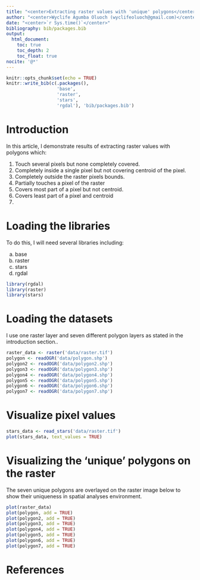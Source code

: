 ```yaml
---
title: "<center>Extracting raster values with 'unique' polygons</center>"
author: "<center>Wyclife Agumba Oluoch (wyclifeoluoch@gmail.com)</center>"
date: "<center>`r Sys.time()`</center>"
bibliography: bib/packages.bib
output: 
  html_document:
    toc: true
    toc_depth: 2
    toc_float: true
nocite: '@*'
---
```


```r
knitr::opts_chunk$set(echo = TRUE)
knitr::write_bib(c(.packages(),
                   'base',
                   'raster',
                   'stars',
                   'rgdal'), 'bib/packages.bib')
```
# Introduction

In this article, I demonstrate results of extracting raster values with polygons which:

1. Touch several pixels but none completely covered.
2. Completely inside a single pixel but not covering centroid of the pixel.
3. Completely outside the raster pixels bounds.
4. Partially touches a pixel of the raster
5. Covers most part of a pixel but not centroid.
6. Covers least part of a pixel and centroid
7.

# Loading the libraries

To do this, I will need several libraries including:

a. base
b. raster
c. stars
d. rgdal

```r
library(rgdal)
library(raster)
library(stars)

```
# Loading the datasets

I use one raster layer and seven different polygon layers as stated in the introduction section..

```r
raster_data <- raster('data/raster.tif')
polygon <- readOGR('data/polygon.shp')
polygon2 <- readOGR('data/polygon2.shp')
polygon3 <- readOGR('data/polygon3.shp')
polygon4 <- readOGR('data/polygon4.shp')
polygon5 <- readOGR('data/polygon5.shp')
polygon6 <- readOGR('data/polygon6.shp')
polygon7 <- readOGR('data/polygon7.shp')
```

# Visualize pixel values

```r
stars_data <- read_stars('data/raster.tif')
plot(stars_data, text_values = TRUE)
```

# Visualizing the 'unique' polygons on the raster

The seven unique polygons are overlayed on the raster image below to show their uniqueness in spatial analyses environment.

```r
plot(raster_data)
plot(polygon, add = TRUE)
plot(polygon2, add = TRUE)
plot(polygon3, add = TRUE)
plot(polygon4, add = TRUE)
plot(polygon5, add = TRUE)
plot(polygon6, add = TRUE)
plot(polygon7, add = TRUE)
```


# References

